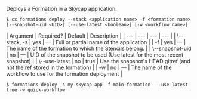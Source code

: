 Deploys a Formation in a Skycap application.

<Tabs >
<Tab label="Usage">

```shell
$ cx formations deploy --stack <application name> -f <formation name> [--snapshot-uid <UID>] [--use-latest <boolean>] [-w <workflow name>]
```
</Tab>
    
<Tab label="arguments">
| Argument | Required? | Default | Description |
|  ---  |  ---  |  ---  |  ---  |
| \--stack, -s <application name> | yes | — | Full or partial name of the application |
| -f <formation name>  | yes | — | The name of the formation to which the Stencils belong. |
| \--snapshot-uid <UID> | no | — | UID of the snapshot to be used (Use latest for the most recent snapshot) |
| \--use-latest | no | true | Use the snapshot's HEAD gitref (and not the ref stored in the formation) |
| -w <workflow name> | no | — | The name of the workflow to use for the formation deployment |
</Tab>
<Tab label="examples">

```shell
$ formations deploy -s my-skycap-app -f main-formation  --use-latest true -w quick-workflow
```

</Tab>
</Tabs>